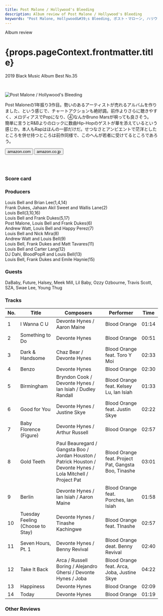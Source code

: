 ```yaml
---
title: Post Malone / Hollywood's Bleeding
description: Album review of Post Malone / Hollywood's Bleeding
keywords: "Post Malone, Hollywood&#39;s Bleeding, ポスト・マローン, ハリウッズ・ブリーディング"
---
```






<p className="largeP">Album review</p>
<h1 className="h1--no--margin">{props.pageContext.frontmatter.title}</h1>
<p className="largeP">
  <Link to="/best50/2019/">2019 Black Music Album Best No.35</Link>
</p>

<br/>
<Row  className="image-card-group">
	<Column colMd={3} colLg={4} noGutterMdLeft="">
       <ImageCard>

![Post Malone / Hollywood's Bleeding](../../images/cd/postmalone2L.jpg)

</ImageCard>
	</Column>
	<Column colMd={4} colLg={8} noGutterMdLeft="">
	  <p>
	    Post Maloneの1年振り3作目。勢いのあるアーティストが売れるアルバムを作りました、という感じで、チャートアクションも絶好調。前作よりさらに聴きやすく、メロディアスでPopになり、④なんかBruno Marsが唄っても良さそう。
      <br/>簡単に言うとR&Bよりのロックに数曲Hip-Hopのゲストが華を添えているという感じか。本人もRapはほんの一部だけだ。せつなさとアンビエントで茫洋としたところを併せ持つところは前作同様で、このへんが若者に受けてるところであろう。
	  </p>
    <div>
	    <Button className="button-right-mergin"  href="https://amzn.to/3h52XMk" renderIcon={ArrowUpRight} size='sm' kind='primary'>
        amazon.com
      </Button>
      <Button className="button-right-mergin"  href="https://amzn.to/3cJJEF4" renderIcon={ArrowUpRight} size='sm' kind='secondary'>
        amazon.co.jp
      </Button>
	  </div>
	  <a style="display:inline-block;overflow:hidden;background:url(https://linkmaker.itunes.apple.com/ja-jp/lockup.svg?releaseDate=2019-09-06&kind=album&bubble=apple_music&style=mono-black) no-repeat;width:180px;height:45px;" href="https://geo.music.apple.com/jp/album/hollywoods-bleeding/1477880265?mt=1&app=music&ls=1&at=11lcug"></a>
	  </Column>
</Row>
<Row >
  <Column colMd={4} colLg={4} noGutterMdLeft="">
    <div>
      <h3>Score card</h3>
	    <SliderJS1 value="4" />
      <SliderJS2 value="2" />
	    <SliderJS3 value="1" />
      <SliderJS4 value="8" />
    </div>
  </Column>
  <Column colMd={8} colLg={8} noGutterMdLeft="">
    <div>
      <h3>Producers</h3>
      <p>
        Louis Bell and Brian Lee(1,4,14)
        <br/>Frank Dukes, Jahaan Akil Sweet and Wallis Lane(2)
        <br/>Louis Bell(3,10,16)
        <br/>Louis Bell and Frank Dukes(5,17)
        <br/>Post Malone, Louis Bell and Frank Dukes(6)
        <br/>Andrew Watt, Louis Bell and Happy Perez(7)
        <br/>Louis Bell and Nick Mira(8)
        <br/>Andrew Watt and Louis Bell(9)
        <br/>Louis Bell, Frank Dukes and Matt Tavares(11)
        <br/>Louis Bell and Carter Lang(12)
        <br/>DJ Dahi, BloodPopR and Louis Bell(13)
        <br/>Louis Bell, Frank Dukes and Emile Haynie(15)
      </p>
      <h3>Guests</h3>
      <p>
        DaBaby, Future, Halsey, Meek Mill, Lil Baby, Ozzy Ozbourne, Travis Scott, SZA, Swae Lee, Young Thug
     </p>
    </div>
  </Column>
</Row>

<h3>Tracks</h3>

| No. | Title                            | Composers                                                                                                      | Performer                                            | Time  |
| --- | -------------------------------- | -------------------------------------------------------------------------------------------------------------- | ---------------------------------------------------- | ----- |
| 1   | I Wanna C U                      | Devonte Hynes / Aaron Maine                                                                                    | Blood Orange                                         | 01:14 |
| 2   | Something to Do                  | Devonte Hynes                                                                                                  | Blood Orange                                         | 00:51 |
| 3   | Dark & Handsome                  | Chaz Bear / Devonte Hynes                                                                                      | Blood Orange feat. Toro Y Moi                        | 02:33 |
| 4   | Benzo                            | Devonte Hynes                                                                                                  | Blood Orange                                         | 02:30 |
| 5   | Birmingham                       | Bryndon Cook / Devonte Hynes / Ian Isiah / Dudley Randall                                                      | Blood Orange feat. Kelsey Lu, Ian Isiah              | 01:33 |
| 6   | Good for You                     | Devonte Hynes / Justine Skye                                                                                   | Blood Orange feat. Justin Skye                       | 02:22 |
| 7   | Baby Florence (Figure)           | Devonte Hynes / Arthur Russell                                                                                 | Blood Orange                                         | 02:57 |
| 8   | Gold Teeth                       | Paul Beauregard / Gangsta Boo / Jordan Houston / Patrick Houston / Devonte Hynes / Lola Mitchell / Project Pat | Blood Orange feat. Project Pat, Gangsta Boo, Tinashe | 03:01 |
| 9   | Berlin                           | Devonte Hynes / Ian Isiah / Aaron Maine                                                                        | Blood Orange feat. Porches, Ian Isiah                | 01:58 |
| 10  | Tuesday Feeling (Choose to Stay) | Devonte Hynes / Tinashe Kachingwe                                                                              | Blood Orange feat. TInashe                           | 02:57 |
| 11  | Seven Hours, Pt. 1               | Devonte Hynes / Benny Revival                                                                                  | Blood Orange deat. Benny Revival                     | 02:40 |
| 12  | Take It Back                     | Arca / Russell Boring / Alejandro Ghersi / Devonte Hynes / Joba                                                | Blood Orange feat. Arca, Joba, Justine Skye          | 04:22 |
| 13  | Happiness                        | Devonte Hynes                                                                                                  | Blood Orange                                         | 02:09 |
| 14  | Today                            | Devonte Hynes                                                                                                  | Blood Orange                                         | 01:19 |

<h3>Other Reviews</h3>

<Row>
  <Column colMd={3} colLg={3} noGutterMdLeft>
    <Review1 />
  </Column>
</Row>
